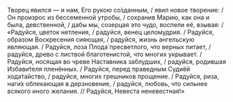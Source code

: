 Творец явился — и нам, Его рукою со́зданным, / явил новое творение: / Он произрос из бессеменной утробы, / сохранив Марию, как она и была, девственной, / дабы мы, созерцая это чудо, воспели её, взывая: / «Радуйся, цветок нетления, / радуйся, венец целомудрия. / Радуйся, образом Воскресения сияющая, / радуйся, жизнь ангельскую являющая. / Радуйся, лоза Плода́ пресветлого, что верных питает, / радуйся, древо с листвой благотенистой, что многих укрывает. / Радуйся, носящая во чреве Наставника заблудших, / радуйся, родившая Избави́теля пленённых. / Радуйся, перед праведным Судиёй хода́тайство, / радуйся, многих грешников прощение. / Радуйся, риза, наги́х облекающая в дерзновение, / радуйся, любовь, что сильнее всякого иного желания. // Радуйся, Невеста неневестная!»
